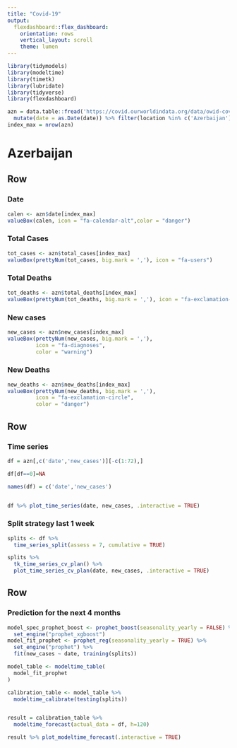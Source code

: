 ```yaml
---
title: "Covid-19"
output: 
  flexdashboard::flex_dashboard:
    orientation: rows
    vertical_layout: scroll
    theme: lumen
---
```



```r
library(tidymodels)
library(modeltime)
library(timetk)   
library(lubridate)
library(tidyverse)
library(flexdashboard)

azn = data.table::fread('https://covid.ourworldindata.org/data/owid-covid-data.csv') %>% 
  mutate(date = as.Date(date)) %>% filter(location %in% c('Azerbaijan'))
index_max = nrow(azn)

```



Azerbaijan
=====================================  

Row {data-height=130}
-----------------------------------------------------------------------

### Date

```r
calen <- azn$date[index_max]
valueBox(calen, icon = "fa-calendar-alt",color = "danger")
```

### Total Cases

```r
tot_cases <- azn$total_cases[index_max]
valueBox(prettyNum(tot_cases, big.mark = ','), icon = "fa-users")
```

### Total Deaths

```r
tot_deaths <- azn$total_deaths[index_max]
valueBox(prettyNum(tot_deaths, big.mark = ','), icon = "fa-exclamation-triangle")
```

### New cases

```r
new_cases <- azn$new_cases[index_max]
valueBox(prettyNum(new_cases, big.mark = ','), 
         icon = "fa-diagnoses",
         color = "warning")
```

### New Deaths

```r
new_deaths <- azn$new_deaths[index_max]
valueBox(prettyNum(new_deaths, big.mark = ','), 
         icon = "fa-exclamation-circle",
         color = "danger")
```


Row {data-height=300}
-----------------------------------------------------------------------

### Time series

```r
df = azn[,c('date','new_cases')][-c(1:72),]

df[df==0]=NA

names(df) = c('date','new_cases')


df %>% plot_time_series(date, new_cases, .interactive = TRUE)
```


### Split strategy last 1 week

```r
splits <- df %>%
  time_series_split(assess = 7, cumulative = TRUE)

splits %>%
  tk_time_series_cv_plan() %>%
  plot_time_series_cv_plan(date, new_cases, .interactive = TRUE)
```


Row {data-height=300}
-------------------------------------

### Prediction for the next 4 months

```r
model_spec_prophet_boost <- prophet_boost(seasonality_yearly = FALSE) %>%
  set_engine("prophet_xgboost") 
model_fit_prophet <- prophet_reg(seasonality_yearly = TRUE) %>%
  set_engine("prophet") %>%
  fit(new_cases ~ date, training(splits))

model_table <- modeltime_table(
  model_fit_prophet
) 

calibration_table <- model_table %>%
  modeltime_calibrate(testing(splits))


result = calibration_table %>%
  modeltime_forecast(actual_data = df, h=120)

result %>% plot_modeltime_forecast(.interactive = TRUE)
```
